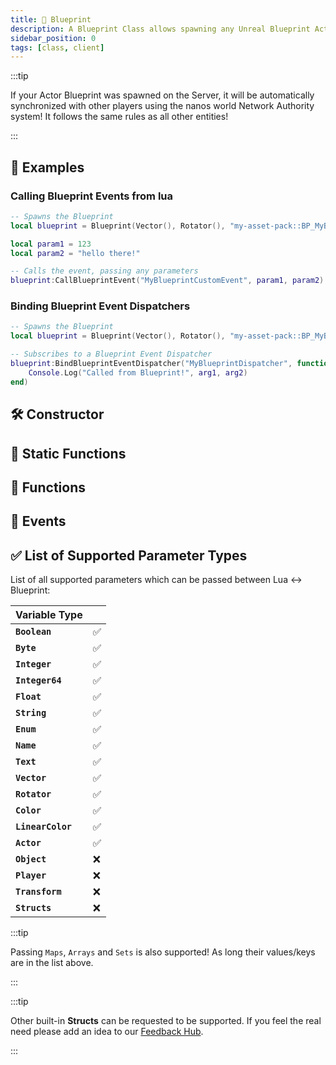 ```yaml
---
title: 🔣 Blueprint
description: A Blueprint Class allows spawning any Unreal Blueprint Actor in nanos world.
sidebar_position: 0
tags: [class, client]
---
```


<HeaderDeclaration type="Class" name="Blueprint" image="/img/docs/blueprint.webp" />

:::tip

If your Actor Blueprint was spawned on the Server, it will be automatically synchronized with other players using the nanos world Network Authority system! It follows the same rules as all other entities!

:::


## 🎒 Examples

### Calling Blueprint Events from lua

```lua Client/index.lua
-- Spawns the Blueprint
local blueprint = Blueprint(Vector(), Rotator(), "my-asset-pack::BP_MyBlueprint")

local param1 = 123
local param2 = "hello there!"

-- Calls the event, passing any parameters
blueprint:CallBlueprintEvent("MyBlueprintCustomEvent", param1, param2)
```


### Binding Blueprint Event Dispatchers

```lua Client/index.lua
-- Spawns the Blueprint
local blueprint = Blueprint(Vector(), Rotator(), "my-asset-pack::BP_MyBlueprint")

-- Subscribes to a Blueprint Event Dispatcher
blueprint:BindBlueprintEventDispatcher("MyBlueprintDispatcher", function(self, arg1, arg2)
    Console.Log("Called from Blueprint!", arg1, arg2)
end)
```


## 🛠 Constructor

<ConstructorDeclaration type="Class" name="Blueprint" />


## 🗿 Static Functions

<StaticFunctionsDeclaration type="Class" name="Blueprint" />



## 🦠 Functions

<FunctionsDeclaration type="Class" name="Blueprint" />


## 🚀 Events

<EventsDeclaration type="Class" name="Blueprint" />


## ✅ List of Supported Parameter Types

List of all supported parameters which can be passed between Lua <-> Blueprint:

| Variable Type |  |
| :--- | :--- |
| **`Boolean`** | ✅ |
| **`Byte`** | ✅ |
| **`Integer`** | ✅ |
| **`Integer64`** | ✅ |
| **`Float`** | ✅ |
| **`String`** | ✅ |
| **`Enum`** | ✅ |
| **`Name`** | ✅ |
| **`Text`** | ✅ |
| **`Vector`** | ✅ |
| **`Rotator`** | ✅ |
| **`Color`** | ✅ |
| **`LinearColor`** | ✅ |
| **`Actor`** | ✅ |
| **`Object`** | ❌ |
| **`Player`** | ❌ |
| **`Transform`** | ❌ |
| **`Structs`** | ❌ |


:::tip

Passing `Maps`, `Arrays` and `Sets` is also supported! As long their values/keys are in the list above.

:::

:::tip

Other built-in **Structs** can be requested to be supported. If you feel the real need please add an idea to our [Feedback Hub](https://feedback.nanos.world).

:::